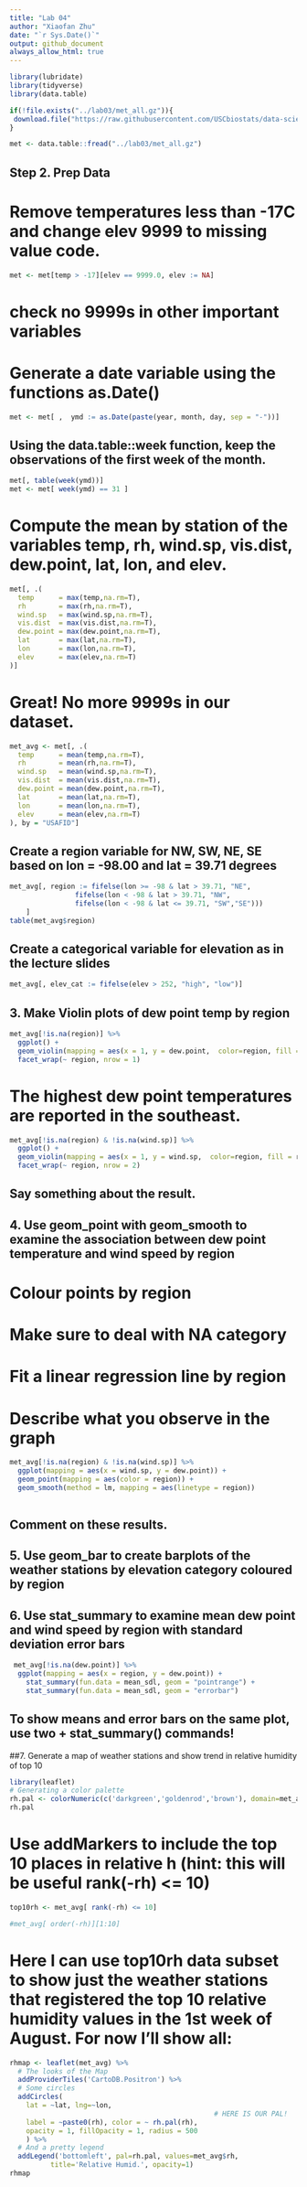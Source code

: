 ```yaml
---
title: "Lab 04"
author: "Xiaofan Zhu"
date: "`r Sys.Date()`"
output: github_document 
always_allow_html: true
---
```


```r
library(lubridate)
library(tidyverse)
library(data.table)
```

```r
if(!file.exists("../lab03/met_all.gz")){
 download.file("https://raw.githubusercontent.com/USCbiostats/data-science-data/master/02_met/met_all.gz", "met_all.gz", method="libcurl", timeout = 60)
}

met <- data.table::fread("../lab03/met_all.gz")

```

## Step 2. Prep Data

# Remove temperatures less than -17C and change elev 9999 to missing value code.
```r
met <- met[temp > -17][elev == 9999.0, elev := NA]
```

# check no 9999s in other important variables


# Generate a date variable using the functions as.Date() 
```r
met <- met[ ,  ymd := as.Date(paste(year, month, day, sep = "-"))]
```

## Using the data.table::week function, keep the observations of the first week of the month.

```r
met[, table(week(ymd))]
met <- met[ week(ymd) == 31 ]
```

# Compute the mean by station of the variables temp, rh, wind.sp, vis.dist, dew.point, lat, lon, and elev.
```r
met[, .(
  temp      = max(temp,na.rm=T),
  rh        = max(rh,na.rm=T), 
  wind.sp   = max(wind.sp,na.rm=T), 
  vis.dist  = max(vis.dist,na.rm=T), 
  dew.point = max(dew.point,na.rm=T), 
  lat       = max(lat,na.rm=T), 
  lon       = max(lon,na.rm=T), 
  elev      = max(elev,na.rm=T)
)]

```
# Great! No more 9999s in our dataset.

```r
met_avg <- met[, .(
  temp      = mean(temp,na.rm=T),
  rh        = mean(rh,na.rm=T), 
  wind.sp   = mean(wind.sp,na.rm=T), 
  vis.dist  = mean(vis.dist,na.rm=T), 
  dew.point = mean(dew.point,na.rm=T), 
  lat       = mean(lat,na.rm=T), 
  lon       = mean(lon,na.rm=T), 
  elev      = mean(elev,na.rm=T)
), by = "USAFID"]
```

## Create a region variable for NW, SW, NE, SE based on lon = -98.00 and lat = 39.71 degrees
```r
met_avg[, region := fifelse(lon >= -98 & lat > 39.71, "NE",
                fifelse(lon < -98 & lat > 39.71, "NW",
                fifelse(lon < -98 & lat <= 39.71, "SW","SE")))
    ]
table(met_avg$region)
```

## Create a categorical variable for elevation as in the lecture slides
```r
met_avg[, elev_cat := fifelse(elev > 252, "high", "low")]
```

## 3. Make Violin plots of dew point temp by region

```r
met_avg[!is.na(region)] %>% 
  ggplot() + 
  geom_violin(mapping = aes(x = 1, y = dew.point,  color=region, fill = region)) + 
  facet_wrap(~ region, nrow = 1)
```

# The highest dew point temperatures are reported in the southeast.


```r
met_avg[!is.na(region) & !is.na(wind.sp)] %>% 
  ggplot() + 
  geom_violin(mapping = aes(x = 1, y = wind.sp,  color=region, fill = region)) + 
  facet_wrap(~ region, nrow = 2)
```

## Say something about the result.

## 4. Use geom_point with geom_smooth to examine the association between dew point temperature and wind speed by region
# Colour points by region
# Make sure to deal with NA category
# Fit a linear regression line by region
# Describe what you observe in the graph

```r
met_avg[!is.na(region) & !is.na(wind.sp)] %>% 
  ggplot(mapping = aes(x = wind.sp, y = dew.point)) + 
  geom_point(mapping = aes(color = region)) + 
  geom_smooth(method = lm, mapping = aes(linetype = region)) 
  
```


## Comment on these results.

## 5. Use geom_bar to create barplots of the weather stations by elevation category coloured by region



## 6. Use stat_summary to examine mean dew point and wind speed by region with standard deviation error bars

```r
 met_avg[!is.na(dew.point)] %>%
  ggplot(mapping = aes(x = region, y = dew.point)) + 
    stat_summary(fun.data = mean_sdl, geom = "pointrange") +
    stat_summary(fun.data = mean_sdl, geom = "errorbar") 
```

## To show means and error bars on the same plot, use two + stat_summary() commands!

##7.  Generate a map of weather stations and show trend in relative humidity of top 10 

```r
library(leaflet)
# Generating a color palette
rh.pal <- colorNumeric(c('darkgreen','goldenrod','brown'), domain=met_avg$rh)
rh.pal
```

# Use addMarkers to include the top 10 places in relative h (hint: this will be useful rank(-rh) <= 10)

```r
top10rh <- met_avg[ rank(-rh) <= 10]
```

```r
#met_avg[ order(-rh)][1:10]
```

# Here I can use top10rh data subset to show just the weather stations that registered the top 10 relative humidity values in the 1st week of August. For now I'll show all:

```r
rhmap <- leaflet(met_avg) %>% 
  # The looks of the Map
  addProviderTiles('CartoDB.Positron') %>% 
  # Some circles
  addCircles(
    lat = ~lat, lng=~lon,
                                                  # HERE IS OUR PAL!
    label = ~paste0(rh), color = ~ rh.pal(rh),
    opacity = 1, fillOpacity = 1, radius = 500
    ) %>%
  # And a pretty legend
  addLegend('bottomleft', pal=rh.pal, values=met_avg$rh,
          title='Relative Humid.', opacity=1)
rhmap
```













